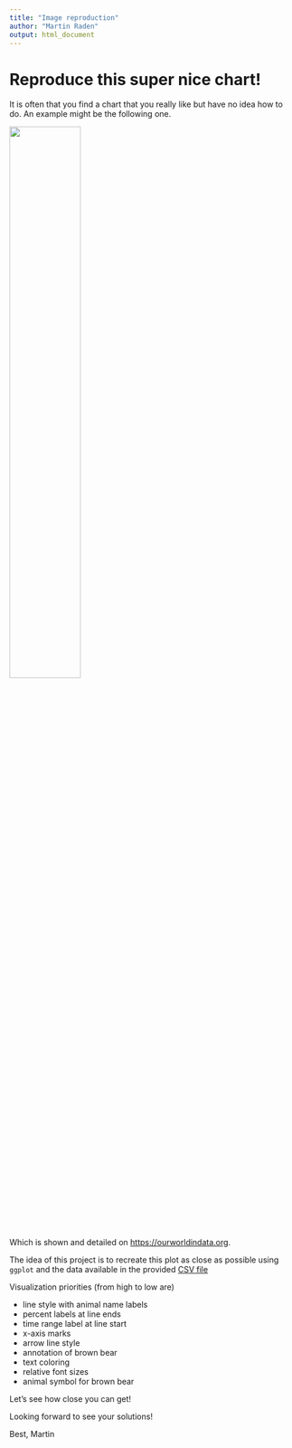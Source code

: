 ```yaml
---
title: "Image reproduction"
author: "Martin Raden"
output: html_document
---
```


# Reproduce this super nice chart!

It is often that you find a chart that you really like but have no idea how to do.
An example might be the following one.


![](Wildlife-comeback-in-Europe-1.png){ width=50% }

Which is shown and detailed on [https://ourworldindata.org](https://ourworldindata.org/europe-mammal-comeback).

The idea of this project is to recreate this plot as close as possible using `ggplot` and the data available in the provided [CSV file](https://ourworldindata.org/uploads/2022/09/Mammal-comeback-in-Europe-data-OWID-download.csv)

Visualization priorities (from high to low are)

- line style with animal name labels
- percent labels at line ends
- time range label at line start
- x-axis marks
- arrow line style
- annotation of brown bear
- text coloring
- relative font sizes
- animal symbol for brown bear

Let's see how close you can get!

Looking forward to see your solutions!

Best,
Martin



